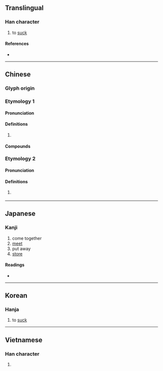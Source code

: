 {{character info}}
==Translingual==

===Han character===
{{Han char|rn=76|rad=欠|as=12|sn=16|four=87182|canj=OMNO|ids=⿰翕欠}}

# to [[suck]]

====References====
* {{Han ref|kx=0572.180|dkj=16204|dj=0960.170|hdz=32151.110|uh=6B59|ud=27481|bh=BEF9|bd=48889}}

----

==Chinese==
{{zh-forms}}

===Glyph origin===
{{Han etym}}

===Etymology 1===

====Pronunciation====
{{zh-pron
|m=xī,xié
|c=kap1
|w=4xiq
|mc=1
|oc=1,2
|ma=
|cat=v
}}

====Definitions====
{{zh-hanzi}}

# {{rfdef|zh}}

====Compounds====
{{zh-der|歙漆阿膠|歙歙|歙張|歙硯|歙肩|歙赩}}

===Etymology 2===

====Pronunciation====
{{zh-pron
|m=shè
|c=sip3
|mc=2
|oc=n,1
|ma=
|cat=pn
}}

====Definitions====
{{zh-hanzi}}

# {{zh-div|縣}} {{place|zh|t=[[She]] County|county|prefecture-level city/Huangshan|p/Anhui|c/China}}

----

==Japanese==

===Kanji===
{{ja-kanji|grade=|rs=欠12}}

# come together
# [[meet]]
# put away
# [[store]]

====Readings====
* {{ja-readings
|goon=こう<こふ, しょう<せふ
|kanon=きゅう<きふ, しょう<せふ
|kun=す-う
}}

----

==Korean==

===Hanja===
{{ko-hanja|흡}}

# to [[suck]]

----

==Vietnamese==

===Han character===
{{vi-readings|readings=hấp,sợ,thiệp|rs=欠12}}

# {{rfdef|vi|sort=欠12}}